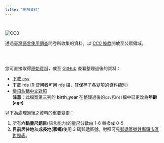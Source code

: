 ```yaml
---
title: "開放資料"
---
```


<br>

<img src="http://i.creativecommons.org/p/zero/1.0/88x31.png" style="border-style: none;" alt="CC0" />

透過[臺灣語言使用調查](https://docs.google.com/forms/d/e/1FAIpQLSeCZpWjEEcK7sE7qBoO8BIem3M79iz5NB-7FIcaGgvytakQ2A/viewform?usp=sf_link)問卷所收集的資料，以 [CC0 條款](https://creativecommons.org/publicdomain/zero/1.0/deed.zh_TW)開放至公眾領域。

<br><br>

您可直接取得[原始資料](https://docs.google.com/spreadsheets/d/1JM9eqIiWt4uTa7CXKdYsSyXJIPKTpk_fVGSdK0O4gys/edit?usp=sharing)，或至 [GitHub](https://github.com/twLangSurvey/main/tree/gh-pages/data/) 查看整理過後的資料：

- [下載 csv](https://minhaskamal.github.io/DownGit/#/home?url=https://github.com/twLangSurvey/main/tree/gh-pages/data/survey.csv)
- [下載 rds](https://minhaskamal.github.io/DownGit/#/home?url=https://github.com/twLangSurvey/main/tree/gh-pages/data/survey.rds) (R 使用者可用 rds 檔，其保存了各變項的資料類別)
- [變項名稱中文對照](https://docs.google.com/spreadsheets/d/1NbalBJPAPIzGwpVDI9fTf0q8GpCBWhVep_9aD5uQKy4/edit?usp=sharing)  
**注意**：此檔案第三列的 **birth_year** 在整理過後的`csv`和`rds`檔中已更改為**年齡(age)**

以下為處理過後之資料的重要變更：

1. 所有**六點量尺題目**(語言能力)的量尺分數由 1-6 轉換成 0-5
2. **目前居住地**和**成長地(家鄉)**使用 3 碼郵遞區號。對照可見[郵遞區號與鄉鎮市區對照表](https://github.com/twLangSurvey/main/tree/master/rscript/data/zipcode_towncode.csv)。



<br><br><br><br><br><br><br><br>